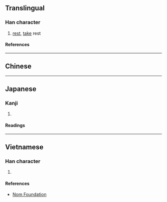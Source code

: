 {{also|憩}}
{{character info}}
==Translingual==

===Han character===
{{Han char|rn=61|rad=心|as=11|sn=15|four=|canj=HTP|ids=⿱甜心}}

# [[rest]], [[take]] rest

====References====
{{Han ref|kx=0401.391|dkj=11187|dj=0741.180|hdz=42343.030|uh=6187}}

----

==Chinese==
{{zh-see|憩|v}}

----

==Japanese==

===Kanji===
{{ja-kanji|grade=|rs=心11}}

# {{rfdef|ja|sort=心11}}

====Readings====
{{ja-readings
|on=けい
|kun=いこい
}}

----

==Vietnamese==

===Han character===
{{vi-readings|rs=心11|reading=khệ}}

# {{rfdef|vi|sort=心11}}

====References====
* [http://nomfoundation.org/common/nom_details.php?codepoint=6187 Nom Foundation]